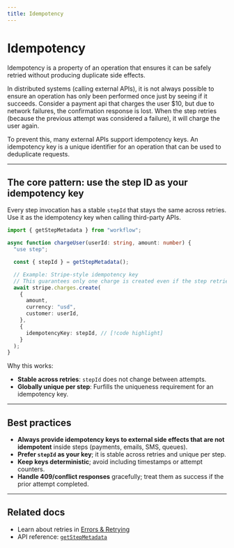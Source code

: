 ```yaml
---
title: Idempotency
---
```


# Idempotency

Idempotency is a property of an operation that ensures it can be safely retried without producing duplicate side effects.

In distributed systems (calling external APIs), it is not always possible to ensure an operation has only been performed once just by seeing if it succeeds.
Consider a payment api that charges the user $10, but due to network failures, the confirmation response is lost. When the step retries (because the previous attempt was considered a failure), it will charge the user again.

To prevent this, many external APIs support idempotency keys. An idempotency key is a unique identifier for an operation that can be used to deduplicate requests.

---

## The core pattern: use the step ID as your idempotency key

Every step invocation has a stable `stepId` that stays the same across retries.
Use it as the idempotency key when calling third-party APIs.

```typescript lineNumbers
import { getStepMetadata } from "workflow";

async function chargeUser(userId: string, amount: number) {
  "use step";

  const { stepId } = getStepMetadata();

  // Example: Stripe-style idempotency key
  // This guarantees only one charge is created even if the step retries
  await stripe.charges.create(
    {
      amount,
      currency: "usd",
      customer: userId,
    },
    {
      idempotencyKey: stepId, // [!code highlight]
    }
  );
}
```

Why this works:

- **Stable across retries**: `stepId` does not change between attempts.
- **Globally unique per step**: Furfills the uniqueness requirement for an idempotency key.

---

## Best practices

- **Always provide idempotency keys to external side effects that are not idempotent** inside steps (payments, emails, SMS, queues).
- **Prefer `stepId` as your key**; it is stable across retries and unique per step.
- **Keep keys deterministic**; avoid including timestamps or attempt counters.
- **Handle 409/conflict responses** gracefully; treat them as success if the prior attempt completed.

---

## Related docs

- Learn about retries in [Errors & Retrying](/docs/foundations/errors-and-retries)
- API reference: [`getStepMetadata`](/docs/api-reference/workflow/get-step-metadata)
